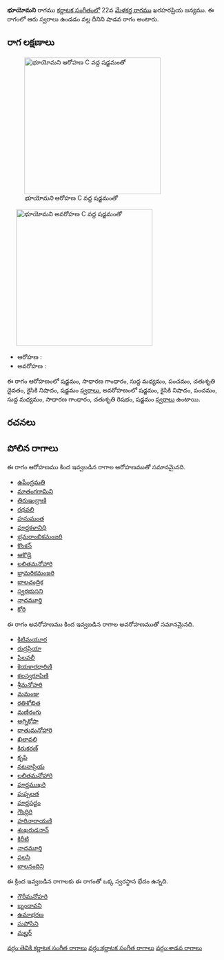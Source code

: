 {{Infobox ragam
	| name          	= భూయోమని
	| synonym	    	= 
	| mela          	= 
	| chakra        	= 
	| janaka        	= 
	| type          	= శాడవ
	| arohanam      	= {{svaraC|S|G2|M1|P|D2|N2|S'}} 
	| avarohanam    	= {{svaraC|S'|N2|P|M1|G2|R2|S}}
	| jeeva         	=
	| chhaya        	=
	| nyasa         	=
	| vishesha      	= 
	| equivalent  		= 
}}
{{కర్ణాటక సంగీత రాగాలు}}
'''భూయోమని''' రాగము [[కర్ణాటక సంగీతం]]లో 22వ [[మేళకర్త రాగము]] ఖరహరప్రియ జన్యము.  ఈ రాగంలో ఆరు స్వరాలు ఉండడం వల్ల దీనిని షాడవ రాగం అంటారు.


==రాగ లక్షణాలు==
[[Image:bhuyomani_ar_kb2wiki.png|thumb|right|316px|''భూయోమని'' ఆరోహణ C వద్ద షడ్జమంతో]]
	[[Image:bhuyomani_av_kb2wiki.png|thumb|right|316px|''భూయోమని'' అవరోహణ C వద్ద షడ్జమంతో]]

* ఆరోహణ : {{svaraC|S|G2|M1|P|D2|N2|S'}} 
* అవరోహణ : {{svaraC|S'|N2|P|M1|G2|R2|S}}

ఈ రాగం ఆరోహణంలో షడ్జమం, సాధారణ  గాంధారం, సుద్ద మధ్యమం, పంచమం, చతుశృతి దైవతం, కైసికి నిషాదం, షడ్జమం [[స్వరాలు]], అవరోహణంలో షడ్జమం, కైసికి నిషాదం, పంచమం, సుద్ద మధ్యమం, సాధారణ  గాంధారం, చతుశృతి రిషభం, షడ్జమం [[స్వరాలు]] ఉంటాయి.

==రచనలు==



==పోలిన రాగాలు==
ఈ రాగం ఆరోహణము కింద ఇవ్వబడిన రాగాల ఆరోహణముతో సమానమైనది.
* [[ఉపేంద్రమతి]]
* [[మాతంగగామిని]]
* [[తిరుఇంద్రాణి]]
* [[రథవలి]]
* [[హనుమంత]]
* [[పూర్ణకళానిధి]]
* [[భ్రమరాంబికమంజరి]]
* [[కొంకన్]]
* [[ఆకొడై]]
* [[లలితమనోహారి]]
* [[భ్రామరికమంజరి]]
* [[బాలచంద్రిక]]
* [[ స్వరభుసని]]
* [[నాదమూర్తి]]
* [[కోరి]]

ఈ రాగం అవరోహణము కింద ఇవ్వబడిన రాగాల అవరోహణముతో సమానమైనది.
* [[కిటిమయూర]]
* [[రుద్రప్రియా]]
* [[పిలవలీ]]
* [[కెయకారధారిణి]]
* [[కలస్వరూపిణి]]
* [[శ్రీమనోహరి]]
* [[మమంజు]]
* [[రతిశోభిత]]
* [[మణిరంగు]]
* [[అగ్నికోపా]]
* [[ధాతుమనోహారి]]
* [[ఖిలావలి]]
* [[కిరుకరణ్]]
* [[కృపి]]
* [[నటనాప్రియ]]
* [[లలితమనోహారి]]
* [[పూర్ణముఖరి]]
* [[పుష్పలత]]
* [[పూర్ణసద్జం]]
* [[గౌంద్గిరి]]
* [[హరినారాయణి]]
* [[శంఖరుడనాన్]]
* [[కిరీటి]]
* [[నాదమూర్తి]]
* [[పలసి]]
* [[బాలనందిని]]

ఈ క్రింద ఇవ్వబడిన రాగాలకు ఈ రాగంతో ఒక్క స్వరస్థాన భేదం ఉన్నది.
* [[గౌరీమనోహరి]]
* [[బృందావని]]
* [[ఉమాభరణ]]
* [[సుపోసిని]]
* [[మల్హర్]]



[[వర్గం:తెవికి కర్ణాటక సంగీత రాగాలు]]
[[వర్గం:కర్ణాటక సంగీత రాగాలు]]
[[వర్గం:శాడవ రాగాలు]]